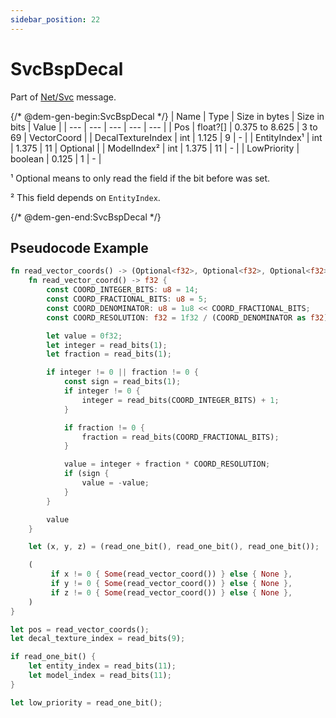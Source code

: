 ```yaml
---
sidebar_position: 22
---
```


# SvcBspDecal

Part of [Net/Svc](../netsvc) message.

{/* @dem-gen-begin:SvcBspDecal */}
| Name | Type | Size in bytes | Size in bits | Value |
| --- | --- | --- | --- | --- |
| Pos | float?[] | 0.375 to 8.625 | 3 to 69 | VectorCoord |
| DecalTextureIndex | int | 1.125 | 9 | - |
| EntityIndex¹ | int | 1.375 | 11 | Optional |
| ModelIndex² | int | 1.375 | 11 | - |
| LowPriority | boolean | 0.125 | 1 | - |

¹ Optional means to only read the field if the bit before was set.

² This field depends on `EntityIndex`.

{/* @dem-gen-end:SvcBspDecal */}

## Pseudocode Example

```rust
fn read_vector_coords() -> (Optional<f32>, Optional<f32>, Optional<f32>) {
    fn read_vector_coord() -> f32 {
        const COORD_INTEGER_BITS: u8 = 14;
        const COORD_FRACTIONAL_BITS: u8 = 5;
        const COORD_DENOMINATOR: u8 = 1u8 << COORD_FRACTIONAL_BITS;
        const COORD_RESOLUTION: f32 = 1f32 / (COORD_DENOMINATOR as f32);

        let value = 0f32;
        let integer = read_bits(1);
        let fraction = read_bits(1);

        if integer != 0 || fraction != 0 {
            const sign = read_bits(1);
            if integer != 0 {
                integer = read_bits(COORD_INTEGER_BITS) + 1;
            }

            if fraction != 0 {
                fraction = read_bits(COORD_FRACTIONAL_BITS);
            }

            value = integer + fraction * COORD_RESOLUTION;
            if (sign {
                value = -value;
            }
        }

        value
    }

    let (x, y, z) = (read_one_bit(), read_one_bit(), read_one_bit());

    (
         if x != 0 { Some(read_vector_coord()) } else { None },
         if y != 0 { Some(read_vector_coord()) } else { None },
         if z != 0 { Some(read_vector_coord()) } else { None },
    )
}

let pos = read_vector_coords();
let decal_texture_index = read_bits(9);

if read_one_bit() {
    let entity_index = read_bits(11);
    let model_index = read_bits(11);
}

let low_priority = read_one_bit();
```
